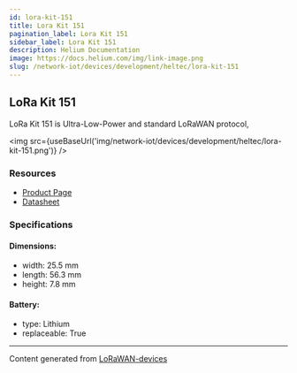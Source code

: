 ```yaml
---
id: lora-kit-151
title: Lora Kit 151
pagination_label: Lora Kit 151
sidebar_label: Lora Kit 151
description: Helium Documentation
image: https://docs.helium.com/img/link-image.png
slug: /network-iot/devices/development/heltec/lora-kit-151
---
```



## LoRa Kit 151

LoRa Kit 151 is Ultra-Low-Power and standard LoRaWAN protocol,

<img src={useBaseUrl('img/network-iot/devices/development/heltec/lora-kit-151.png')} />

### Resources

- [Product Page](https://heltec.org/project/lora-kit-151/)
- [Datasheet](https://heltec.org/project/lora-kit-151/#1552557147424-7f1ec-5c651922-b0bb7876-1582)

### Specifications

#### Dimensions:

- width: 25.5 mm
- length: 56.3 mm
- height: 7.8 mm

#### Battery:

- type: Lithium
- replaceable: True

---

Content generated from [LoRaWAN-devices](https://github.com/TheThingsNetwork/lorawan-devices)
